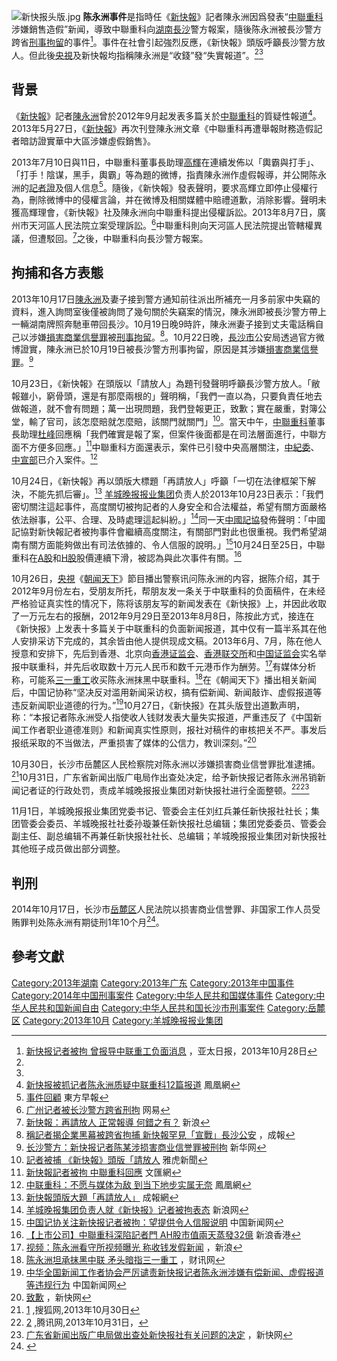 {{lead section|time=2014-09-24T15:05:18+00:00}}
[[File:新快报头版.jpg|thumb]]
'''陈永洲事件'''是指時任《[[新快報|新快報]]》記者陳永洲因爲發表“[[中聯重科|中聯重科]]涉嫌銷售造假”新闻，導致中聯重科向[[湖南|湖南]][[長沙|長沙]]警方報案，隨後陈永洲被長沙警方跨省[[刑事拘留|刑事拘留]]的事件<ref>[http://www.apdnews.com/news/39952.html 新快报记者被拘 曾报导中联重工负面消息] {{Wayback|url=http://www.apdnews.com/news/39952.html |date=20131028032914 }}，亚太日报，2013年10月28日</ref>。事件在社會引起強烈反應，《新快報》頭版呼籲長沙警方放人。但此後[[中国中央电视台|央視]]及新快報均指稱陳永洲是“收錢”發“失實報道”。<ref name=":0" /><ref name=":1" />

==背景==
《[[新快報|新快報]]》記者[[陳永洲|陳永洲]]曾於2012年9月起发表多篇关於[[中聯重科|中聯重科]]的質疑性報道<ref>[http://finance.ifeng.com/a/20131024/10925466_0.shtml 新快报被抓记者陈永洲质疑中联重科12篇报道] {{Wayback|url=http://finance.ifeng.com/a/20131024/10925466_0.shtml |date=20190509235727 }} 鳳凰網</ref>。2013年5月27日，《[[新快報|新快報]]》再次刊登陳永洲文章《中聯重科再遭舉報財務造假記者暗訪證實華中大區涉嫌虛假銷售》。

2013年7月10日與11日，中聯重科董事長助理[[高輝|高輝]]在連續发佈以「輿霸與打手」、「打手！陰谋，黑手，輿霸」等為題的微博，指責陳永洲作虛假報導，并公開陈永洲的[[記者證|記者證]]及個人信息<ref>[http://epaper.dfdaily.com/dfzb/html/2013-10/24/content_827989.htm 事件回顧] {{Wayback|url=http://epaper.dfdaily.com/dfzb/html/2013-10/24/content_827989.htm |date=20131029195032 }} 東方早報</ref>。隨後，《新快報》發表聲明，要求高輝立即停止侵權行為，刪除微博中的侵權言論，并在微博及相關媒體中賠禮道歉，消除影響。聲明未獲高輝理會，《新快報》社及陳永洲向中聯重科提出侵權訴訟。2013年8月7日，廣州市天河區人民法院立案受理訴訟。<ref>[http://news.163.com/13/1023/15/9BSMNJ1O00014AED.html 广州记者被长沙警方跨省刑拘] {{Wayback|url=http://news.163.com/13/1023/15/9BSMNJ1O00014AED.html |date=20131029201401 }} 网易</ref>中聯重科則向天河區人民法院提出管轄權異議，但遭駁回。<ref>[http://news.sina.com.tw/article/20131024/10944209.html 新快報：再請放人 正常報導 何錯之有？] {{Wayback|url=http://news.sina.com.tw/article/20131024/10944209.html |date=20131029191526 }} 新浪</ref>之後，中聯重科向長沙警方報案。

==拘捕和各方表態==
2013年10月17日[[陳永洲|陳永洲]]及妻子接到警方通知前往派出所補充一月多前家中失竊的資料，進入詢問室後僅被詢問了幾句關於失竊案的情況，陳永洲即被長沙警方帶上一輛湖南牌照奔馳車帶回長沙。10月19日晚9時許，陳永洲妻子接到丈夫電話稱自己以涉嫌[[損害商業信譽罪|損害商業信譽罪]]被[[刑事拘留|刑事拘留]]。<ref>[http://www.singpao.com/sh/lyt/201310/t20131024_467578.html 稱記者揭企業黑幕被跨省拘捕 新快報罕見「宣戰」長沙公安] {{Wayback|url=http://www.singpao.com/sh/lyt/201310/t20131024_467578.html |date=20131029195507 }} ，成報</ref>。10月22日晚，[[長沙市|長沙市]]公安局透過官方微博證實，陳永洲已於10月19日被長沙警方刑事拘留，原因是其涉嫌[[損害商業信譽罪|損害商業信譽罪]]。<ref>[http://news.xinhuanet.com/legal/2013-10/23/c_125582025.htm 长沙警方：新快报记者陈某涉损害商业信誉罪被刑拘] {{Wayback|url=http://news.xinhuanet.com/legal/2013-10/23/c_125582025.htm |date=20131116105259 }} 新华网</ref>

10月23日，《新快報》在頭版以「請放人」為題刊發聲明呼籲長沙警方放人。「敝報雖小，窮骨頭，還是有那麼兩根的」聲明稱，「我們一直以為，只要負責任地去做報道，就不會有問題；萬一出現問題，我們登報更正，致歉；實在嚴重，對簿公堂，輸了官司，該怎麼賠就怎麼賠，該關門就關門」<ref>[http://hk.news.yahoo.com/%E8%A8%98%E8%80%85%E8%A2%AB%E6%8D%95-%E6%96%B0%E5%BF%AB%E5%A0%B1-%E9%A0%AD%E7%89%88-%E8%AB%8B%E6%94%BE%E4%BA%BA-224557339.html 記者被捕 《新快報》頭版「請放人] {{Wayback|url=http://hk.news.yahoo.com/%E8%A8%98%E8%80%85%E8%A2%AB%E6%8D%95-%E6%96%B0%E5%BF%AB%E5%A0%B1-%E9%A0%AD%E7%89%88-%E8%AB%8B%E6%94%BE%E4%BA%BA-224557339.html |date=20190510025740 }} 雅虎新聞</ref>。當天中午，[[中聯重科|中聯重科]]董事長助理[[杜峰|杜峰]]回應稱「我們確實是報了案，但案件後面都是在司法層面進行，中聯方面不方便多回應。」<ref>[http://news.sina.com.hk/news/20131024/-9-3098427/1.html 新快報記者被拘 中聯重科回應] {{Wayback|url=http://news.sina.com.hk/news/20131024/-9-3098427/1.html |date=20131029191258 }} 文匯網</ref>中聯重科方面還表示，案件已引發中央高層關注，[[中紀委|中紀委]]、[[中共中央宣传部|中宣部]]已介入案件。<ref>[http://finance.ifeng.com/a/20131024/10922438_0.shtml 中联重科：不愿与媒体为敌 到当下地步实属无奈] {{Wayback|url=http://finance.ifeng.com/a/20131024/10922438_0.shtml |date=20190509155914 }} 鳳凰網</ref>

10月24日，《新快報》再以頭版大標題「再請放人」呼籲「一切在法律框架下解決，不能先抓后審」。<ref>[http://www.singpao.com/xw/nd/201310/t20131025_467713.html 新快報頭版大題「再請放人」] {{Wayback|url=http://www.singpao.com/xw/nd/201310/t20131025_467713.html |date=20131029192640 }} 成報網</ref>
[[羊城晚报报业集团|羊城晚报报业集团]]负责人於2013年10月23日表示：「我們密切關注這起事件，高度關切被拘記者的人身安全和合法權益，希望有關方面嚴格依法辦事，公平、合理、及時處理這起糾紛。」<ref>[http://finance.sina.com.cn/china/20131023/153817086371.shtml 羊城晚报集团负责人就《新快报》记者被拘表态] {{Wayback|url=http://finance.sina.com.cn/china/20131023/153817086371.shtml |date=20190511073341 }} 新浪网</ref>同一天[[中國記協|中國記協]]發佈聲明：「中國記協對新快報記者被拘事件會繼續高度關注，有關部門對此也很重視。我們希望湖南有關方面能夠做出有司法依據的、令人信服的說明。」<ref>[http://www.chinanews.com/cul/2013/10-25/5422575.shtml 中国记协关注新快报记者被拘：望提供令人信服说明] {{Wayback|url=http://www.chinanews.com/cul/2013/10-25/5422575.shtml |date=20190510063812 }} 中国新闻网</ref>10月24日至25日，中聯重科在[[A股|A股]]和[[H股|H股]]股價連續下滑，被認為與此次事件有關。<ref>[http://finance.sina.com.hk/news/-33452-6238985/1.html 【上市公司】中聯重科深陷記者門 AH股市值兩天蒸發32億] {{Wayback|url=http://finance.sina.com.hk/news/-33452-6238985/1.html |date=20131029191454 }} 新浪香港</ref>

10月26日，[[中國中央電視台|央視]]《[[朝闻天下|朝闻天下]]》節目播出警察讯问陈永洲的内容，据陈介绍，其于2012年9月份左右，受朋友所托，帮朋友发一条关于中联重科的负面稿件，在未经严格验证真实性的情况下，陈将该朋友写的新闻发表在《新快报》上，并因此收取了一万元左右的报酬，2012年9月29日至2013年8月8日，陈按此方式，接连在《新快报》上发表十多篇关于中联重科的负面新闻报道，其中仅有一篇半系其在他人安排采访下完成的，其余皆由他人提供现成文稿。2013年6月、7月，陈在他人授意和安排下，先后到香港、北京向[[香港证监会|香港证监会]]、[[香港联交所|香港联交所]]和[[中国证监会|中国证监会]]实名举报中联重科，并先后收取数十万元人民币和数千元港币作为酬劳。<ref name=":1">[http://video.sina.com.cn/p/news/c/v/2013-10-26/070363065913.html 视频：陈永洲看守所视频曝光 称收钱发假新闻] {{Wayback|url=http://video.sina.com.cn/p/news/c/v/2013-10-26/070363065913.html |date=20190510191016 }} ，新浪</ref>有媒体分析称，可能系[[三一重工|三一重工]]收买陈永洲抹黑中联重科。<ref>[http://economy.caixun.com/content/20131026-CX03c77c.html 陈永洲坦承抹黑中联 矛头暗指三一重工] {{Wayback|url=http://economy.caixun.com/content/20131026-CX03c77c.html |date=20131029024332 }} ，财讯网</ref>在《朝闻天下》播出相关新闻后，中国记协称“坚决反对滥用新闻采访权，搞有偿新闻、新闻敲诈、虚假报道等违反新闻职业道德的行为。”<ref>[http://news.xinhuanet.com/zgjx/2013-10/26/c_125603066.htm 中华全国新闻工作者协会严厉谴责新快报记者陈永洲涉嫌有偿新闻、虚假报道等违规行为] {{Wayback|url=http://news.xinhuanet.com/zgjx/2013-10/26/c_125603066.htm |date=20131116081914 }} 中国新闻网</ref>10月27日，《新快报》在其头版登出道歉声明，称：“本报记者陈永洲受人指使收人钱财发表大量失实报道，严重违反了《中国新闻工作者职业道德准则》和新闻真实性原则，报社对稿件的审核把关不严。事发后报纸采取的不当做法，严重损害了媒体的公信力，教训深刻。”<ref name=":0">[http://epaper.xkb.com.cn/view.php?id=892484 致歉] {{Wayback|url=http://epaper.xkb.com.cn/view.php?id=892484 |date=20131030032329 }}，新快网</ref>

10月30日，长沙市岳麓区人民检察院对陈永洲以涉嫌损害商业信誉罪批准逮捕。<ref>[http://news.sohu.com/20131030/n389248513.shtml] {{Wayback|url=http://news.sohu.com/20131030/n389248513.shtml |date=20190827231613 }},搜狐网,2013年10月30日</ref>10月31日，广东省新闻出版广电局作出查处决定，给予新快报记者陈永洲吊销新闻记者证的行政处罚，责成羊城晚报报业集团对新快报社进行全面整顿。<ref>[http://news.qq.com/a/20131031/016762.htm] {{Wayback|url=http://news.qq.com/a/20131031/016762.htm |date=20191202064317 }},腾讯网,2013年10月31日，</ref><ref>[http://epaper.xkb.com.cn/view.php?id=893655 广东省新闻出版广电局做出查处新快报社有关问题的决定 ] {{Wayback|url=http://epaper.xkb.com.cn/view.php?id=893655 |date=20131103035108 }}，新快网</ref>

11月1日，羊城晚报报业集团党委书记、管委会主任刘红兵兼任新快报社社长；集团管委会委员、羊城晚报社社委孙璇兼任新快报社总编辑；集团党委委员、管委会副主任、副总编辑不再兼任新快报社社长、总编辑；羊城晚报报业集团对新快报社其他班子成员做出部分调整。

==判刑==
2014年10月17日，长沙市[[岳麓区|岳麓区]]人民法院以损害商业信誉罪、非国家工作人员受贿罪判处陈永洲有期徒刑1年10个月<ref >{{cite web |url=http://news.163.com/14/1017/09/A8OFSMEL0001124J.html |language= |title=原新快报记者陈永洲被判刑1年10个月 |publisher=新华网 |date=2014-10-17 |accessdate= |archive-url=https://web.archive.org/web/20141020072644/http://news.163.com/14/1017/09/A8OFSMEL0001124J.html |archive-date=2014-10-20 |dead-url=yes }}</ref>。

==參考文獻==
{{Reflist|2}}

[[Category:2013年湖南|Category:2013年湖南]]
[[Category:2013年广东|Category:2013年广东]]
[[Category:2013年中国事件|Category:2013年中国事件]]
[[Category:2014年中国刑事案件|Category:2014年中国刑事案件]]
[[Category:中华人民共和国媒体事件|Category:中华人民共和国媒体事件]]
[[Category:中华人民共和国新闻自由|Category:中华人民共和国新闻自由]]
[[Category:中华人民共和国长沙市刑事案件|Category:中华人民共和国长沙市刑事案件]]
[[Category:岳麓区|Category:岳麓区]]
[[Category:2013年10月|Category:2013年10月]]
[[Category:羊城晚报报业集团|Category:羊城晚报报业集团]]